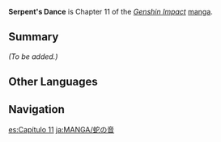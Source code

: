 {{Stub|Add summary and characters}}
{{Manga Infobox
|title      = Serpent's Dance
|image      = <gallery>
Manga Chapter 11 Cover 1.png|Part 1
Manga Chapter 11 Cover 2.png|Part 2
</gallery>
|chapter    = 11
|characters = 
|prev       = Fools Trick
|next       = Unshrouded Resolution
|link       = https://genshin.hoyoverse.com/en/manga/detail/104884
|link2      = https://genshin.hoyoverse.com/en/manga/detail/104885
}}
{{Description|Ludi Harpastum has gotten better for [[Collei]], but where will fate lead her next?}}
'''Serpent's Dance''' is Chapter 11 of the ''[[Genshin Impact]]'' [[manga]].

==Summary==
''(To be added.)''

==Other Languages==
{{Other Languages
|en      = Serpent's Dance
|zhs     = 蛇音
|zhs_rm  = Shéyīn
|zht     = 蛇音
|zht_rm  = Shéyīn
|zh_tl   = Serpent Sound
|ja      = 蛇の音
|ja_rm   = Hebi no Oto
|ja_tl   = Serpent's Sound
|ko      = 뱀의 목소리
|ko_rm   = Baem-ui Moksori
|ko_tl   = Serpent's Voice
|es      = Los Demonios de Collei
|es_tl   = Collei's Demons
|fr      = La Danse du Serpent
|fr_tl   = The Serpent's Dance
|ru      = Танец Змеи
|ru_tl   = Serpent's Dance
|th      = เสียงของงู
|th_rm   = 
|th_tl   = 
|vi      = {{tt|Xà Âm|蛇音}}
|vi_tl   = 
|de      = Colleis Dämonen
|de_tl   = Collei's Demons
|id      = Iblis Collei
|id_tl   = Demon Collei
|pt      = Demônios de Collei
|pt_tl   = 
|tr      = 
|tr_tl   = 
|it      = 
|it_tl   = 
}}

==Navigation==
{{Manga Navbox}}
[[es:Capítulo 11]]
[[ja:MANGA/蛇の音]]